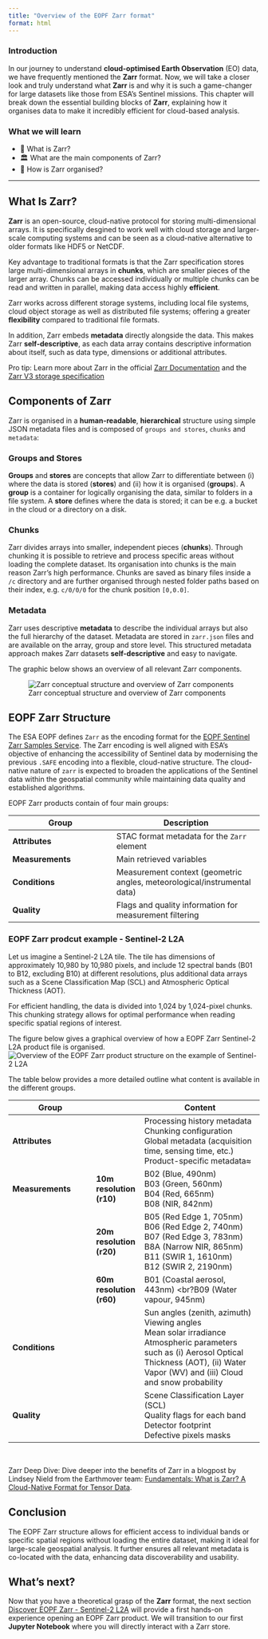 ```yaml
---
title: "Overview of the EOPF Zarr format"
format: html
---
```

### Introduction

In our journey to understand **cloud-optimised Earth Observation** (EO) data, we have frequently mentioned the **Zarr** format. Now, we will take a closer look and truly understand what **Zarr** is and why it is such a game-changer for large datasets like those from ESA's Sentinel missions. This chapter will break down the essential building blocks of **Zarr**, explaining how it organises data to make it incredibly efficient for cloud-based analysis.


### What we will learn

- 🔗 What is Zarr?
- 🏛️ What are the main components of Zarr?
- 🧱 How is Zarr organised?


<hr>

## What Is Zarr?

**Zarr** is an open-source, cloud-native protocol for storing multi-dimensional arrays. It is specifically desgined to work well with cloud storage and larger-scale computing systems and can be seen as a cloud-native alternative to older formats like HDF5 or NetCDF.

Key advantage to traditional formats is that the Zarr specification stores large multi-dimensional arrays in **chunks**, which are smaller pieces of the larger array. Chunks can be accessed individually or multiple chunks can be read and written in parallel, making data access highly **efficient**.

Zarr works across different storage systems, including local file systems, cloud object storage as well as distributed file systems; offering a greater **flexibility** compared to traditional file formats.

In addition, Zarr embeds **metadata** directly alongside the data. This makes Zarr **self-descriptive**, as each data array contains descriptive information about itself, such as data type, dimensions or additional attributes.

::: {.callout-note}
Pro tip: Learn more about Zarr in the official [Zarr Documentation](https://zarr.dev/) and the [Zarr V3 storage specification](https://zarr-specs.readthedocs.io/en/latest/v3/core/index.html)
:::

## Components of Zarr
Zarr is organised in a **human-readable**, **hierarchical** structure using simple JSON metadata files and is composed of `groups and stores`, `chunks` and `metadata`:

### Groups and Stores
**Groups** and **stores** are concepts that allow Zarr to differentiate between (i) where the data is stored (**stores**) and (ii) how it is organised (**groups**). A **group** is a container for logically organising the data, similar to folders in a file system. A **store** defines where the data is stored; it can be e.g. a bucket in the cloud or a directory on a disk.

### Chunks
Zarr divides arrays into smaller, independent pieces (**chunks**). Through chunking it is possible to retrieve and process specific areas without loading the complete dataset. Its organisation into chunks is the main reason Zarr's high performance. Chunks are saved as binary files inside a `/c` directory and are further organised through nested folder paths based on their index, e.g. `c/0/0/0` for the chunk position `[0,0.0]`.

### Metadata
Zarr uses descriptive **metadata** to describe the individual arrays but also the full hierarchy of the dataset. Metadata are stored in `zarr.json` files and are available on the array, group and store level. This structured metadata approach makes Zarr datasets **self-descriptive** and easy to navigate.

The graphic below shows an overview of all relevant Zarr components.

![Zarr conceptual structure and overview of Zarr components](img/zarr_str.png){fig-align="center"}

## EOPF Zarr Structure
The ESA EOPF defines `Zarr` as the encoding format for the [EOPF Sentinel Zarr Samples Service](https://zarr.eopf.copernicus.eu/). The Zarr encoding is well aligned with ESA's objective of enhancing the accessibility of Sentinel data by modernising the previous `.SAFE` encoding into a flexible, cloud-native structure. The cloud-native nature of `zarr` is expected to broaden the applications of the Sentinel data within the geospatial community while maintaining data quality and established algorithms.

EOPF Zarr products contain of four main groups:

| Group | Description |
|-------|----------|
| **Attributes** | STAC format metadata for the `Zarr` element |
| **Measurements** | Main retrieved variables |
| **Conditions** | Measurement context (geometric angles, meteorological/instrumental data) |
| **Quality** | Flags and quality information for measurement filtering |

### EOPF Zarr prodcut example - Sentinel-2 L2A
Let us imagine a Sentinel-2 L2A tile. The tile has dimensions of approximately 10,980 by 10,980 pixels, and include 12 spectral bands (B01 to B12, excluding B10) at different resolutions, plus additional data arrays such as a Scene Classification Map (SCL) and Atmospheric Optical Thickness (AOT).

For efficient handling, the data is divided into 1,024 by 1,024-pixel chunks. This chunking strategy allows for optimal performance when reading specific spatial regions of interest.

The figure below gives a graphical overview of how a EOPF Zarr Sentinel-2 L2A product file is organised.
![Overview of the EOPF Zarr product structure on the example of Sentinel-2 L2A](img/s2l2a.jpg){fig-align="center"}

The table below provides a more detailed outline what content is available in the different groups.

| Group | | Content |
|-------|----|----------|
| **Attributes** | | Processing history metadata <br> Chunking configuration <br> Global metadata (acquisition time, sensing time, etc.) <br> Product-specific metadata≈|
| **Measurements** | **10m resolution (r10)**| B02 (Blue, 490nm) <br> B03 (Green, 560nm) <br> B04 (Red, 665nm) <br>B08 (NIR, 842nm) | 
| |**20m resolution (r20)**  | B05 (Red Edge 1, 705nm) <br>B06 (Red Edge 2, 740nm) <br>B07 (Red Edge 3, 783nm) <br>B8A (Narrow NIR, 865nm) <br>B11 (SWIR 1, 1610nm) <br>B12 (SWIR 2, 2190nm)|
|  |**60m resolution (r60)**  | B01 (Coastal aerosol, 443nm) <br?B09 (Water vapour, 945nm)|
| **Conditions** | | Sun angles (zenith, azimuth) <br> Viewing angles <br> Mean solar irradiance <br> Atmospheric parameters such as (i) Aerosol Optical Thickness (AOT), (ii) Water Vapor (WV) and (iii) Cloud and snow probability |
| **Quality** | |  Scene Classification Layer (SCL) <br> Quality flags for each band <br> Detector footprint <br> Defective pixels masks |

<br>

::: {.callout-note}
Zarr Deep Dive: Dive deeper into the benefits of Zarr in a blogpost by Lindsey Nield from the Earthmover team: [Fundamentals: What is Zarr? A Cloud-Native Format for Tensor Data](https://earthmover.io/blog/what-is-zarr).
:::

## Conclusion
The EOPF Zarr structure allows for efficient access to individual bands or specific spatial regions without loading the entire dataset, making it ideal for large-scale geospatial analysis. It further ensures all relevant metadata is co-located with the data, enhancing data discoverability and usability.

## What's next?

Now that you have a theoretical grasp of the **Zarr** format, the next section [Discover EOPF Zarr - Sentinel-2 L2A](./22_zarr_struct_S2L2A.ipynb) will provide a first hands-on experience opening an EOPF Zarr product. We will transition to our first **Jupyter Notebook** where you will directly interact with a Zarr store.
